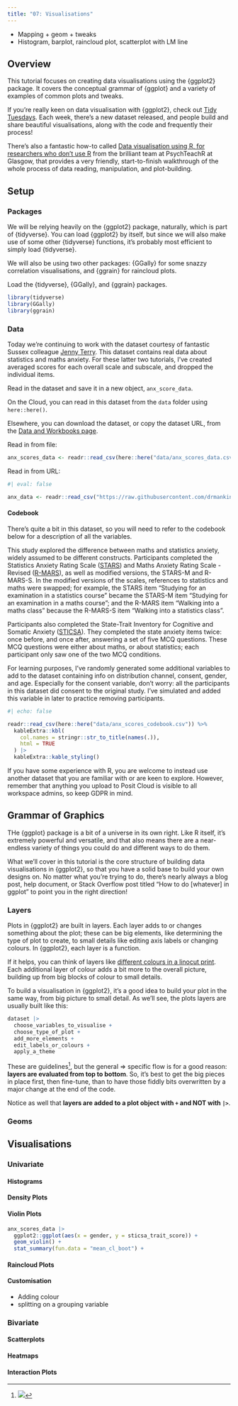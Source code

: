 ```yaml
---
title: "07: Visualisations"
---
```


- Mapping + geom + tweaks
- Histogram, barplot, raincloud plot, scatterplot with LM line

## Overview

This tutorial focuses on creating data visualisations using the {ggplot2} package. It covers the conceptual grammar of {ggplot} and a variety of examples of common plots and tweaks. 

::: {.callout-tip title="Giddy for ggplot"}

If you're really keen on data visualisation with {ggplot2}, check out [Tidy Tuesdays](https://www.tidytuesday.com/). Each week, there's a new dataset released, and people build and share beautiful visualisations, along with the code and frequently their process!

There's also a fantastic how-to called [Data visualisation using R, for researchers who don’t use R](https://psyteachr.github.io/introdataviz/) from the brilliant team at PsychTeachR at Glasgow, that provides a very friendly, start-to-finish walkthrough of the whole process of data reading, manipulation, and plot-building.

:::

## Setup

### Packages

We will be relying heavily on the {ggplot2} package, naturally, which is part of {tidyverse}. You can load {ggplot2} by itself, but since we will also make use of some other {tidyverse} functions, it's probably most efficient to simply load {tidyverse}.

We will also be using two other packages: {GGally} for some snazzy correlation visualisations, and {ggrain} for raincloud plots.

::: {.callout-note appearance="minimal" title="Exercise"}

Load the {tidyverse}, {GGally}, and {ggrain} packages.

::: {.callout-note collapse="true" title="Solution"}

```r
library(tidyverse)
library(GGally)
library(ggrain)
```
:::
:::

### Data

Today we're continuing to work with the dataset courtesy of fantastic Sussex colleague [Jenny Terry](https://www.jennyterry.co.uk/). This dataset contains real data about statistics and maths anxiety. For these latter two tutorials, I've created averaged scores for each overall scale and subscale, and dropped the individual items.

::: {.callout-note appearance="minimal" title="Exercise"}
Read in the dataset and save it in a new object, `anx_score_data`.

On the Cloud, you can read in this dataset from the `data` folder using `here::here()`.

Elsewhere, you can download the dataset, or copy the dataset URL, from the [Data and Workbooks page](../../../data_workbooks.qmd).

::: {.callout-note collapse="true" title="Solution"}
Read in from file:

```r
anx_scores_data <- readr::read_csv(here::here("data/anx_scores_data.csv"))
```

Read in from URL:

```r
#| eval: false

anx_data <- readr::read_csv("https://raw.githubusercontent.com/drmankin/practicum/master/data/anx_scores_data.csv")
```
:::
:::

#### Codebook

There's quite a bit in this dataset, so you will need to refer to the codebook below for a description of all the variables.

::: {.callout-tip title="Dataset Info Recap" collapse="true"}
This study explored the difference between maths and statistics anxiety, widely assumed to be different constructs. Participants completed the Statistics Anxiety Rating Scale ([STARS](https://explore.bps.org.uk/content/bpsptr/24/2/101)) and Maths Anxiety Rating Scale - Revised ([R-MARS](https://journals.sagepub.com/doi/10.1177/001316448204200218)), as well as modified versions, the STARS-M and R-MARS-S. In the modified versions of the scales, references to statistics and maths were swapped; for example, the STARS item "Studying for an examination in a statistics course" became the STARS-M item "Studying for an examination in a maths course"; and the R-MARS item "Walking into a maths class" because the R-MARS-S item "Walking into a statistics class".

Participants also completed the State-Trait Inventory for Cognitive and Somatic Anxiety ([STICSA](https://www.cambridge.org/core/journals/behavioural-and-cognitive-psychotherapy/article/abs/distinguishing-cognitive-and-somatic-dimensions-of-state-and-trait-anxiety-development-and-validation-of-the-statetrait-inventory-for-cognitive-and-somatic-anxiety-sticsa/78FDDC5BCDE9D4164434AC10E83DCEF3?utm_campaign=shareaholic&utm_medium=copy_link&utm_source=bookmark)). They completed the state anxiety items twice: once before, and once after, answering a set of five MCQ questions. These MCQ questions were either about maths, or about statistics; each participant only saw one of the two MCQ conditions.
:::

::: callout-important
For learning purposes, I've randomly generated some additional variables to add to the dataset containing info on distribution channel, consent, gender, and age. Especially for the consent variable, don't worry: all the participants in this dataset did consent to the original study. I've simulated and added this variable in later to practice removing participants.
:::

```r
#| echo: false

readr::read_csv(here::here("data/anx_scores_codebook.csv")) %>%
  kableExtra::kbl(
    col.names = stringr::str_to_title(names(.)),
    html = TRUE
  ) |> 
  kableExtra::kable_styling()
```

If you have some experience with R, you are welcome to instead use another dataset that you are familiar with or are keen to explore. However, remember that anything you upload to Posit Cloud is visible to all workspace admins, so keep GDPR in mind.

## Grammar of Graphics

THe {ggplot} package is a bit of a universe in its own right. Like R itself, it's extremely powerful and versatile, and that also means there are a near-endless variety of things you could do and different ways to do them.

What we'll cover in this tutorial is the core structure of building data visualisations in {ggplot2}, so that you have a solid base to build your own designs on. No matter what you're trying to do, there's nearly always a blog post, help document, or Stack Overflow post titled "How to do [whatever] in ggplot" to point you in the right direction!

### Layers

Plots in {ggplot2} are built in layers. Each layer adds to or changes something about the plot; these can be big elements, like determining the type of plot to create, to small details like editing axis labels or changing colours. In {ggplot2}, each layer is a function.

If it helps, you can think of layers like [different colours in a linocut print](https://www.instagram.com/reel/CpTb7oCJ5da/?utm_source=ig_web_button_share_sheet). Each additional layer of colour adds a bit more to the overall picture, building up from big blocks of colour to small details.

To build a visualisation in {ggplot2}, it's a good idea to build your plot in the same way, from big picture to small detail. As we'll see, the plots layers are usually built like this:

```r
dataset |> 
  choose_variables_to_visualise +
  choose_type_of_plot +
  add_more_elements +
  edit_labels_or_colours +
  apply_a_theme
```
These are guidelines[^rules], but the general => specific flow is for a good reason: **layers are evaluated from top to bottom**. So, it's best to get the big pieces in place first, then fine-tune, than to have those fiddly bits overwritten by a major change at the end of the code.

[^rules]: ![](https://media.giphy.com/media/v1.Y2lkPTc5MGI3NjExaHkyNWtraTM2dm5xY2J1bGYzb3hmMmhubHp4dWM1MXl6bmpxcnY3NCZlcD12MV9pbnRlcm5hbF9naWZfYnlfaWQmY3Q9Zw/uXUmaREltwja1dEqXi/giphy.gif)

Notice as well that **layers are added to a plot object with `+` and NOT with `|>`**. 

### Geoms



## Visualisations

### Univariate

#### Histograms

#### Density Plots

#### Violin Plots

```r
anx_scores_data |> 
  ggplot2::ggplot(aes(x = gender, y = sticsa_trait_score)) + 
  geom_violin() +
  stat_summary(fun.data = "mean_cl_boot") +
```


#### Raincloud Plots

#### Customisation

- Adding colour
- splitting on a grouping variable

### Bivariate

#### Scatterplots

#### Heatmaps

#### Interaction Plots